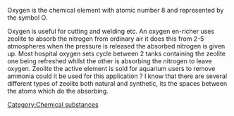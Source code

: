 Oxygen is  the chemical element with atomic number 8 and represented by the symbol O.

Oxygen is useful for cutting and welding etc. An oxygen en-richer uses zeolite to absorb the nitrogen from ordinary air it does this from 2-5 atmospheres when the pressure is released the absorbed nitrogen is given up. Most hospital oxygen sets cycle between 2 tanks containing the zeolite one being refreshed whilst the other is absorbing the nitrogen to leave oxygen. Zeolite the active element is sold for aquarium users to remove ammonia could it be used for this application ? I know that there are several different types of zeolite both natural and synthetic, its the spaces between the atoms which do the absorbing. 


[[Category:Chemical substances]]
